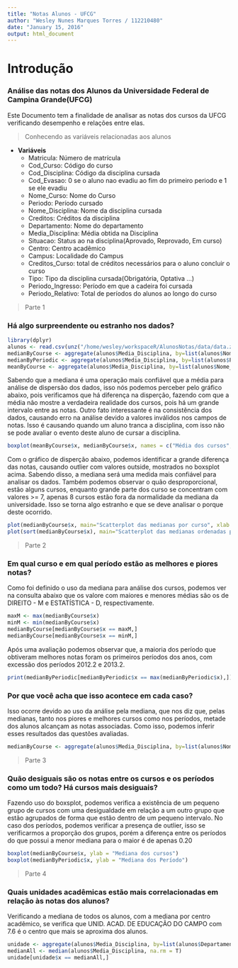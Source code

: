 ```yaml
---
title: "Notas Alunos - UFCG"
author: "Wesley Nunes Marques Torres / 112210480"
date: "January 15, 2016"
output: html_document
---
```


# Introdução
### Análise das notas dos Alunos da Universidade Federal de Campina Grande(UFCG)

Este Documento tem a finalidade de analisar as notas dos cursos da UFCG verificando desempenho e relações entre elas.

> Conhecendo as variáveis relacionadas aos alunos

* **Variáveis**
    + Matricula: Número de matrícula
    + Cod_Curso: Código do curso
    + Cod_Disciplina: Código da disciplina cursada
    + Cod_Evasao: 0 se o aluno nao evadiu ao fim do primeiro periodo e 1 se ele evadiu
    + Nome_Curso: Nome do Curso
    + Periodo: Período cursado
    + Nome_Disciplina: Nome da disciplina cursada 
    + Creditos: Créditos da disciplina
    + Departamento: Nome do departamento
    + Media_Disciplina: Média obtida na Disciplina
    + Situacao: Status ao na disciplina(Aprovado, Reprovado, Em curso)
    + Centro: Centro acadêmico
    + Campus: Localidade do Campus
    + Creditos_Curso:  total de créditos necessários para o aluno concluir o curso
    + Tipo: Tipo da disciplina cursada(Obrigatória, Optativa ...)
    + Periodo_Ingresso: Período em que a cadeira foi cursada
    + Periodo_Relativo: Total de períodos do alunos ao longo do curso

> Parte 1

### Há algo surpreendente ou estranho nos dados?
```r
library(dplyr)
alunos <- read.csv(unz("/home/wesley/workspaceR/AlunosNotas/data/data.zip","alunosUFCGAnon.csv"))
medianByCourse <- aggregate(alunos$Media_Disciplina, by=list(alunos$Nome_Curso), FUN=median,na.rm=T)
medianByPeriodic <- aggregate(alunos$Media_Disciplina, by=list(alunos$Periodo), FUN=median,na.rm=T);
meanByCourse <- aggregate(alunos$Media_Disciplina, by=list(alunos$Nome_Curso), FUN=mean,na.rm=T);
```
Sabendo que a mediana é uma operação mais confiável que a média para análise de dispersão dos dados, isso nós podemos perceber pelo gráfico abaixo, pois verificamos que há diferença na disperção, fazendo com que a média não mostre a verdadeira realidade dos cursos, pois há um grande intervalo entre as notas. Outro fato interessante é na consistência dos dados, causando erro na análise devido a valores inválidos nos campos de notas. Isso é causando quando um aluno tranca a disciplina, com isso não se pode avaliar o evento deste aluno de cursar a disciplina.
```r
boxplot(meanByCourse$x, medianByCourse$x, names = c("Média dos cursos", "Mediana dos cursos"))
```

Com o gráfico de disperção abaixo, podemos identificar a grande diferença das notas, causando outlier com valores outside, mostrados no boxsplot acima. Sabendo disso, a mediana será uma medida mais confiável para analisar os dados. Também podemos observar o quão desproporcional, estão alguns cursos, enquanto grande parte dos curso se concentram com valores >= 7, apenas 8 cursos estão fora da normalidade da mediana da universidade. Isso se torna algo estranho e que se deve analisar o porque deste ocorrido.

```r
plot(medianByCourse$x, main="Scatterplot das medianas por curso", xlab = "Disciplinas", ylab = "Medianas")
plot(sort(medianByCourse$x), main="Scatterplot das medianas ordenadas por curso", xlab = "Cursos", ylab = "Medianas")

```

> Parte 2

### Em qual curso e em qual período estão as melhores e piores notas?

Como foi definido o uso da mediana para análise dos cursos, podemos ver na consulta abaixo que os valore com maiores e menores médias são os de DIREITO - M e ESTATÍSTICA - D, respectivamente.

```r
maxM <- max(medianByCourse$x)
minM <- min(medianByCourse$x)
medianByCourse[medianByCourse$x == maxM,]
medianByCourse[medianByCourse$x == minM,]
```

Após uma avaliação podemos observar que, a maioria dos período que obtiveram melhores notas foram os primeiros períodos dos anos, com excessão dos períodos 2012.2 e 2013.2.

```r
print(medianByPeriodic[medianByPeriodic$x == max(medianByPeriodic$x),])
```

### Por que você acha que isso acontece em cada caso?

Isso ocorre devido ao uso da análise pela mediana, que nos diz que, pelas medianas, tanto nos piores e melhores cursos como nos períodos, metade dos alunos alcançam as notas associadas. Como isso, podemos inferir esses resultados das questões avaliadas.

```r
medianByCourse <- aggregate(alunos$Media_Disciplina, by=list(alunos$Nome_Curso), FUN=median,na.rm=T)
```

> Parte 3

### Quão desiguais são os notas entre os cursos e os períodos como um todo? Há cursos mais desiguais?


Fazendo uso do boxsplot, podemos verifica a existência de um pequeno grupo de cursos com uma desigualdade em relação a um outro grupo que estão agrupados de forma que estão dentro de um pequeno intervalo. No caso dos períodos, podemos verificar a presença de outlier, isso se verificarmos a proporção dos grupos, porém a diferença entre os períodos do que possui a menor mediana para o maior é de apenas 0.20

```r
boxplot(medianByCourse$x, ylab = "Mediana dos cursos")
boxplot(medianByPeriodic$x, ylab = "Mediana dos Período")
```

> Parte 4

### Quais unidades acadêmicas estão mais correlacionadas em relação às notas dos alunos?

Verificando a mediana de todos os alunos, com a mediana por centro acadêmico, se verifica que UNID. ACAD. DE EDUCAÇÃO DO CAMPO com 7.6 é o centro que mais se aproxima dos alunos.


```r
unidade <- aggregate(alunos$Media_Disciplina, by=list(alunos$Departamento), FUN=median,na.rm=T)
medianAll <- median(alunos$Media_Disciplina, na.rm = T)
unidade[unidade$x == medianAll,]
```
